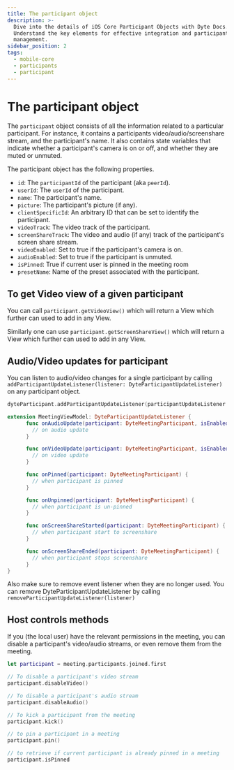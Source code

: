 ```yaml
---
title: The participant object
description: >-
  Dive into the details of iOS Core Participant Objects with Dyte Docs.
  Understand the key elements for effective integration and participant
  management.
sidebar_position: 2
tags:
  - mobile-core
  - participants
  - participant
---
```


# The participant object

The `participant` object consists of all the information related to a particular
participant. For instance, it contains a participants video/audio/screenshare
stream, and the participant's name. It also contains state variables that
indicate whether a participant's camera is on or off, and whether they are muted
or unmuted.

The participant object has the following properties.

- `id`: The `participantId` of the participant (aka `peerId`).
- `userId`: The `userId` of the participant.
- `name`: The participant's name.
- `picture`: The participant's picture (if any).
- `clientSpecificId`: An arbitrary ID that can be set to identify the
  participant.
- `videoTrack`: The video track of the participant.
- `screenShareTrack`: The video and audio (if any) track of the participant's
  screen share stream.
- `videoEnabled`: Set to true if the participant's camera is on.
- `audioEnabled`: Set to true if the participant is unmuted.
- `isPinned`: True if current user is pinned in the meeting room
- `presetName`: Name of the preset associated with the participant.

## To get Video view of a given participant

You can call `participant.getVideoView()` which will return a View which further
can used to add in any View.

Similarly one can use `participant.getScreenShareView()` which will return a
View which further can used to add in any View.

## Audio/Video updates for participant

You can listen to audio/video changes for a single participant by calling
`addParticipantUpdateListener(listener: DyteParticipantUpdateListener)` on any
participant object.

```swift
dyteParticipant.addParticipantUpdateListener(participantUpdateListener: self)

extension MeetingViewModel: DyteParticipantUpdateListener {
      func onAudioUpdate(participant: DyteMeetingParticipant, isEnabled: Bool) {
        // on audio update
      }

      func onVideoUpdate(participant: DyteMeetingParticipant, isEnabled: Bool) {
        // on video update
      }

      func onPinned(participant: DyteMeetingParticipant) {
        // when participant is pinned
      }

      func onUnpinned(participant: DyteMeetingParticipant) {
        // when participant is un-pinned
      }

      func onScreenShareStarted(participant: DyteMeetingParticipant) {
        // when participant start to screenshare
      }

      func onScreenShareEnded(participant: DyteMeetingParticipant) {
        // when participant stops screenshare
      }
}
```

Also make sure to remove event listener when they are no longer used. You can
remove DyteParticipantUpdateListener by calling
`removeParticipantUpdateListener(listener)`

## Host controls methods

If you (the local user) have the relevant permissions in the meeting, you can
disable a participant's video/audio streams, or even remove them from the
meeting.

```swift
let participant = meeting.participants.joined.first

// To disable a participant's video stream
participant.disableVideo()

// To disable a participant's audio stream
participant.disableAudio()

// To kick a participant from the meeting
participant.kick()

// to pin a participant in a meeting
participant.pin()

// to retrieve if current participant is already pinned in a meeting
participant.isPinned
```

<head>
  <title>iOS Core The participant object</title>
  <meta
    name="description"
    content="Dive into the details of iOS Core Participant Objects with Dyte Docs. Understand the key elements for effective integration and participant management."
  />
</head>
